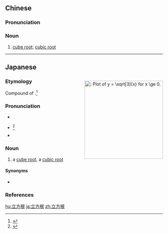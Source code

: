 ==Chinese==
{{zh-forms|type=21}}

===Pronunciation===
{{zh-pron
|m=lìfānggēn
|c=laap6 fong1 gan1
|cat=n
}}

===Noun===
{{zh-noun}}

# {{lb|zh|mathematics}} [[cube root]]; [[cubic root]]

----

==Japanese==
<div style="float:right;">
{{wikipedia|lang=ja}}
[[Image:Cube root.svg|right|thumb|250px|{{lang|ja|立方根}}: Plot of ''y'' = <math>\sqrt[3]{x}</math> for <math>x \ge 0</math>.]]
{{wikipedia|Cube root}}
</div>
{{ja-kanjitab|りつ|k1=りっ|ほう|k2=ぽう|こん}}

===Etymology===
Compound of {{compound|lang=ja|sort=りっぽうこん|立方|tr1=rippō|t1=cube; cubic|根|tr2=kon|t2=root}}.<ref name="KDJ">{{R:Kokugo Dai Jiten}}</ref>

===Pronunciation===
* {{l|ja|sc=Latn|音読み|On'yomi}}
* {{ja-accent-common|n|り|っぽ|うこん}}<ref name="DJR">{{R:Daijirin}}</ref>
* {{IPA|lang=ja|[ɾipːo̞ːkõ̞ɴ]}}

===Noun===
{{ja-noun|りっぽうこん}}

# {{lb|ja|sort=りっぽうこん|mathematics}} a [[cube root]], a [[cubic root]]

====Synonyms====
* {{ja-l|三乗根|さんじょうこん|sanjōkon}}

===References===
<references/>

[[hu:立方根]]
[[ja:立方根]]
[[zh:立方根]]